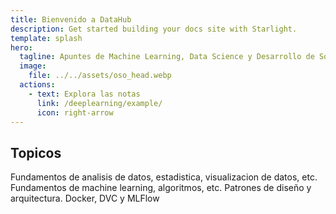 ```yaml
---
title: Bienvenido a DataHub
description: Get started building your docs site with Starlight.
template: splash
hero:
  tagline: Apuntes de Machine Learning, Data Science y Desarrollo de Software. Todo en un solo lugar
  image:
    file: ../../assets/oso_head.webp
  actions:
    - text: Explora las notas
      link: /deeplearning/example/
      icon: right-arrow
---
```



## Topicos

<CardGrid stagger>
	<Card title="Analisis de Datos" icon="document">
		Fundamentos de analisis de datos, estadistica, visualizacion de datos, etc.
	</Card>
	<Card title="Machine Learning" icon="puzzle">
		Fundamentos de machine learning, algoritmos, etc.
	</Card>
	<Card title="Desarrollo de Software" icon="open-book">
		Patrones de diseño y arquitectura.
	</Card>
	<Card title="MLops" icon="seti:docker">
		Docker, DVC y MLFlow
	</Card>
</CardGrid>
